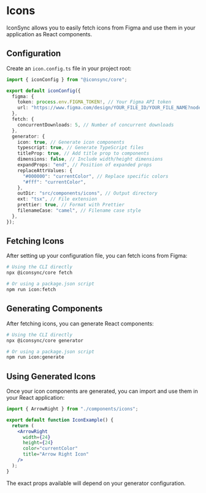 # Icons

IconSync allows you to easily fetch icons from Figma and use them in your application as React components.

## Configuration

Create an `icon.config.ts` file in your project root:

```typescript
import { iconConfig } from "@iconsync/core";

export default iconConfig({
  figma: {
    token: process.env.FIGMA_TOKEN!, // Your Figma API token
    url: "https://www.figma.com/design/YOUR_FILE_ID/YOUR_FILE_NAME?node-id=YOUR_NODE_ID",
  },
  fetch: {
    concurrentDownloads: 5, // Number of concurrent downloads
  },
  generator: {
    icon: true, // Generate icon components
    typescript: true, // Generate TypeScript files
    titleProp: true, // Add title prop to components
    dimensions: false, // Include width/height dimensions
    expandProps: "end", // Position of expanded props
    replaceAttrValues: {
      "#000000": "currentColor", // Replace specific colors
      "#fff": "currentColor",
    },
    outDir: "src/components/icons", // Output directory
    ext: "tsx", // File extension
    prettier: true, // Format with Prettier
    filenameCase: "camel", // Filename case style
  },
});
```

## Fetching Icons

After setting up your configuration file, you can fetch icons from Figma:

```bash
# Using the CLI directly
npx @iconsync/core fetch

# Or using a package.json script
npm run icon:fetch
```

## Generating Components

After fetching icons, you can generate React components:

```bash
# Using the CLI directly
npx @iconsync/core generator

# Or using a package.json script
npm run icon:generate
```

## Using Generated Icons

Once your icon components are generated, you can import and use them in your React application:

```jsx
import { ArrowRight } from "./components/icons";

export default function IconExample() {
  return (
    <ArrowRight
      width={24}
      height={24}
      color="currentColor"
      title="Arrow Right Icon"
    />
  );
}
```

The exact props available will depend on your generator configuration.
